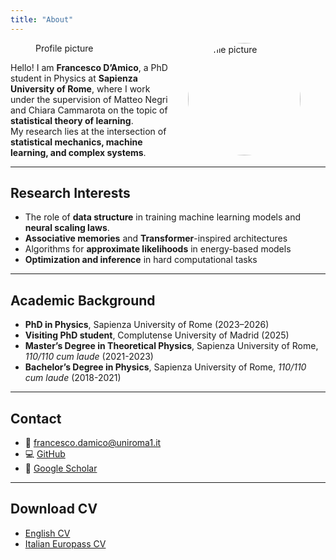 ```yaml
---
title: "About"
---
```


![Profile picture](files/profile.png){width=180px style="border-radius: 50%; float: right; margin-left: 20px;"}

Hello! I am **Francesco D’Amico**, a PhD student in Physics at **Sapienza University of Rome**, where I work under the supervision of Matteo Negri and Chiara Cammarota on the topic of **statistical theory of learning**.  
My research lies at the intersection of **statistical mechanics, machine learning, and complex systems**.   

---

## Research Interests
- The role of **data structure** in training machine learning models and **neural scaling laws**. 
- **Associative memories** and **Transformer**-inspired architectures  
- Algorithms for **approximate likelihoods** in energy-based models  
- **Optimization and inference** in hard computational tasks  

---

## Academic Background
- **PhD in Physics**, Sapienza University of Rome (2023–2026)  
- **Visiting PhD student**, Complutense University of Madrid (2025) 
- **Master’s Degree in Theoretical Physics**, Sapienza University of Rome, *110/110 cum laude* (2021-2023)  
- **Bachelor’s Degree in Physics**, Sapienza University of Rome, *110/110 cum laude* (2018-2021)  
 
---

## Contact
- 📧 [francesco.damico@uniroma1.it](mailto:francesco.damico@uniroma1.it)  
- 💻 [GitHub](https://github.com/Francill99)  
- 📑 [Google Scholar](https://scholar.google.com/citations?user=fcoliR8AAAAJ&hl=it)  

---

## Download CV
- [English CV](docs/CV_English.pdf)  
- [Italian Europass CV](docs/CV_Italian.pdf)  
